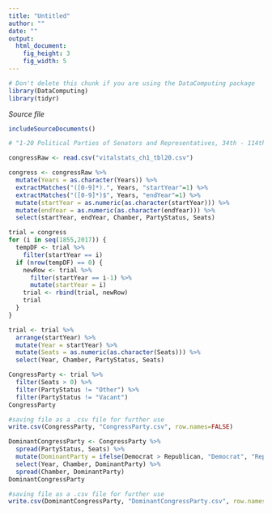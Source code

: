 ---
title: "Untitled"
author: ""
date: ""
output: 
  html_document:
    fig_height: 3
    fig_width: 5
---
<!-- Don't edit in between this line and the one below -->
```{r include=FALSE}
# Don't delete this chunk if you are using the DataComputing package
library(DataComputing)
library(tidyr)
```
*Source file* 
```{r, results='asis', echo=FALSE}
includeSourceDocuments()
```
<!-- Don't edit the material above this line -->



```{r}
# "1-20 Political Parties of Senators and Representatives, 34th - 114th Congresses, 1855 - 2015" data from https://www.brookings.edu/multi-chapter-report/vital-statistics-on-congress/

congressRaw <- read.csv("vitalstats_ch1_tbl20.csv")

congress <- congressRaw %>%
  mutate(Years = as.character(Years)) %>%
  extractMatches("([0-9]*).", Years, "startYear"=1) %>%
  extractMatches("([0-9]*)$", Years, "endYear"=1) %>%
  mutate(startYear = as.numeric(as.character(startYear))) %>%
  mutate(endYear = as.numeric(as.character(endYear))) %>%
  select(startYear, endYear, Chamber, PartyStatus, Seats)

trial = congress
for (i in seq(1855,2017)) {
  tempDF <- trial %>%
    filter(startYear == i)
  if (nrow(tempDF) == 0) {
    newRow <- trial %>%
      filter(startYear == i-1) %>%
      mutate(startYear = i)
    trial <- rbind(trial, newRow)
    trial
  }
}

trial <- trial %>%
  arrange(startYear) %>%
  mutate(Year = startYear) %>%
  mutate(Seats = as.numeric(as.character(Seats))) %>%
  select(Year, Chamber, PartyStatus, Seats)

CongressParty <- trial %>%
  filter(Seats > 0) %>%
  filter(PartyStatus != "Other") %>%
  filter(PartyStatus != "Vacant")
CongressParty

#saving file as a .csv file for further use
write.csv(CongressParty, "CongressParty.csv", row.names=FALSE)
```


```{r}
DominantCongressParty <- CongressParty %>%
  spread(PartyStatus, Seats) %>%
  mutate(DominantParty = ifelse(Democrat > Republican, "Democrat", "Republican")) %>%
  select(Year, Chamber, DominantParty) %>%
  spread(Chamber, DominantParty)
DominantCongressParty

#saving file as a .csv file for further use
write.csv(DominantCongressParty, "DominantCongressParty.csv", row.names=FALSE)
```

